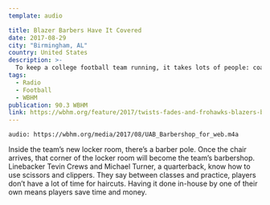 ```yaml
---
template: audio

title: Blazer Barbers Have It Covered
date: 2017-08-29
city: "Birmingham, AL"
country: United States
description: >-
  To keep a college football team running, it takes lots of people: coaches, physical therapists, boosters, and maybe even a team psychologist. To keep players looking sharp underneath the helmets, there’s the team barber. Or as is the case for the UAB Blazers football team, make that barbers.
tags:
  - Radio
  - Football
  - WBHM
publication: 90.3 WBHM
link: https://wbhm.org/feature/2017/twists-fades-and-frohawks-blazers-barbers-gotcha-covered/
---
```


`audio: https://wbhm.org/media/2017/08/UAB_Barbershop_for_web.m4a`

Inside the team’s new locker room, there’s a barber pole. Once the chair arrives, that corner of the locker room will become the team’s barbershop. Linebacker Tevin Crews and Michael Turner, a quarterback, know how to use scissors and clippers. They say between classes and practice, players don’t have a lot of time for haircuts. Having it done in-house by one of their own means players save time and money.
